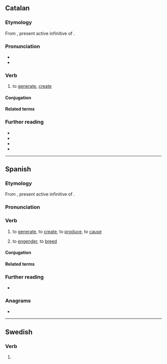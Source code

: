 ==Catalan==

===Etymology===
{{root|ca|ine-pro|*ǵenh₁-}}
From {{der|ca|la|generāre}}, present active infinitive of {{m|la|generō}}.

===Pronunciation===
* {{ca-IPA}}
* {{rhymes|ca|a(ɾ)|s=3}}

===Verb===
{{ca-verb}}

# to [[generate]], [[create]]

====Conjugation====
{{ca-conj-ar|gener}}

====Related terms====
{{rel4|ca
|generació
|generador
|generatiu
|regenerar
}}

===Further reading===
* {{R:IEC2}}
* {{R:GDLC}}
* {{R:DNV}}
* {{R:DCVB}}

----

==Spanish==

===Etymology===
{{root|es|ine-pro|*ǵenh₁-}}
From {{der|es|la|generāre}}, present active infinitive of {{m|la|generō}}.

===Pronunciation===
{{es-pr}}

===Verb===
{{es-verb}}

# to [[generate]], to [[create]], to [[produce]], to [[cause]]
#: {{ux|es|Una política de Estado para '''generar''' riqueza|A state policy to '''generate''' wealth}}
#: {{syn|es|crear}}
# {{lb|es|figurative}} to [[engender]], to [[breed]]
#: {{ux|es|El sufrimiento  '''genera''' frecuentemente una especie de resiliencia.|Suffering often '''engenders''' a kind of resilience.}}

====Conjugation====
{{es-conj}}

====Related terms====
{{col4|es
|generación
|generador
|generativo
|regenerar
}}

===Further reading===
* {{R:es:DRAE}}

===Anagrams===
* {{anagrams|es|a=aeegnrr|negrera|renegar}}

----

==Swedish==

===Verb===
{{head|sv|verb form}}

# {{sv-verb-form-pre|genera}}